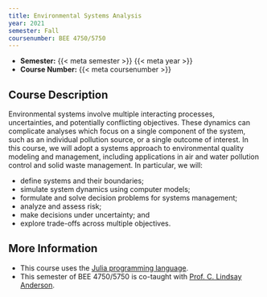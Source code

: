 ```yaml
---
title: Environmental Systems Analysis
year: 2021
semester: Fall
coursenumber: BEE 4750/5750
---
```


- **Semester:** {{< meta semester >}} {{< meta year >}}
- **Course Number:** {{< meta coursenumber >}}

## Course Description

Environmental systems involve multiple interacting processes, uncertainties, and potentially conflicting objectives. These dynamics can complicate analyses which focus on a single component of the system, such as an individual pollution source, or a single outcome of interest. In this course, we will adopt a systems approach to environmental quality modeling and management, including applications in air and water pollution control and solid waste management. In particular, we will:

* define systems and their boundaries;
* simulate system dynamics using computer models;
* formulate and solve decision problems for systems management;
* analyze and assess risk;
* make decisions under uncertainty; and
* explore trade-offs across multiple objectives.

## More Information

- This course uses the [Julia programming language](https://julialang.org).
- This semester of BEE 4750/5750 is co-taught with [Prof. C. Lindsay Anderson](https://andersonenergylab-cornell.github.io/).